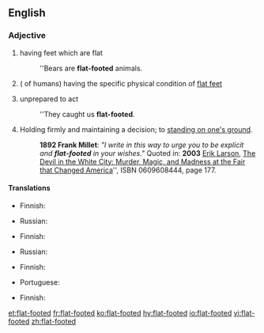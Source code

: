 ==English==

===Adjective===
{{head|en|adjective|head=[[flat]]-[[footed]]}}

# having feet which are flat
#: ''Bears are '''flat-footed''' animals.
# ( of humans) having the specific physical condition of [[flat feet]]
# {{context|idiomatic|lang=en}} unprepared to act
#: ''They caught us '''flat-footed'''.
# Holding firmly and maintaining a decision; to [[stand one's ground|standing on one's ground]].
#: '''1892 Frank Millet''': ''"I write in this way to urge you to be explicit and '''flat-footed''' in your wishes."'' Quoted in: '''2003''' [[w:Erik Larson|Erik Larson]], [[w:The Devil in the White City|The Devil in the White City: Murder, Magic, and Madness at the Fair that Changed America]]'', ISBN 0609608444, page 177.

====Translations====
{{trans-top|having flat feet}}
* Finnish: {{t|fi|lattajalkainen}}
{{trans-mid}}
* Russian: {{t|ru|плоскосто́пный}}
{{trans-bottom}}

{{trans-top|having physical condition "flat feet"}}
* Finnish: {{t|fi|lattajalkainen}}
{{trans-mid}}
* Russian: {{t|ru|плоскосто́пный}}
{{trans-bottom}}

{{trans-top|unprepared to act}}
* Finnish: {{t|fi|housut kintuissa}}
{{trans-mid}}
* Portuguese: {{t+|pt|desprevenido}}
{{trans-bottom}}

{{trans-top|holding firmly to a decision}}
* Finnish: {{t|fi|päättäväinen}}
{{trans-mid}}
{{trans-bottom}}

[[et:flat-footed]]
[[fr:flat-footed]]
[[ko:flat-footed]]
[[hy:flat-footed]]
[[io:flat-footed]]
[[vi:flat-footed]]
[[zh:flat-footed]]